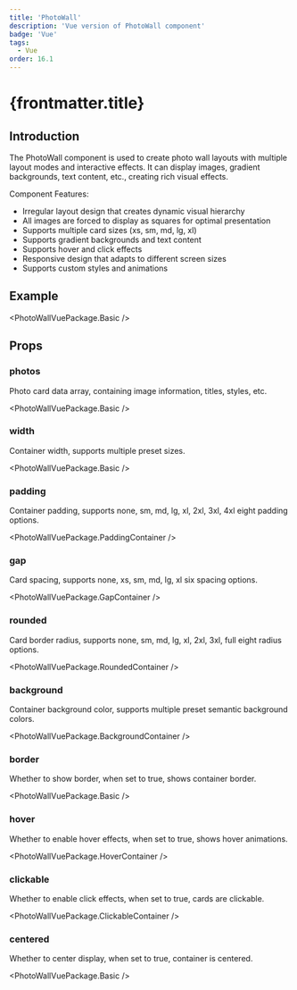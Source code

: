 ```yaml
---
title: 'PhotoWall'
description: 'Vue version of PhotoWall component'
badge: 'Vue'
tags:
  - Vue
order: 16.1
---
```



# {frontmatter.title}

## Introduction

The PhotoWall component is used to create photo wall layouts with multiple layout modes and interactive effects. It can display images, gradient backgrounds, text content, etc., creating rich visual effects.

Component Features:

- Irregular layout design that creates dynamic visual hierarchy
- All images are forced to display as squares for optimal presentation
- Supports multiple card sizes (xs, sm, md, lg, xl)
- Supports gradient backgrounds and text content
- Supports hover and click effects
- Responsive design that adapts to different screen sizes
- Supports custom styles and animations

## Example

<PhotoWallVuePackage.Basic />

## Props

### photos

Photo card data array, containing image information, titles, styles, etc.

<PhotoWallVuePackage.Basic />

### width

Container width, supports multiple preset sizes.

<PhotoWallVuePackage.Basic />

### padding

Container padding, supports none, sm, md, lg, xl, 2xl, 3xl, 4xl eight padding options.

<PhotoWallVuePackage.PaddingContainer />

### gap

Card spacing, supports none, xs, sm, md, lg, xl six spacing options.

<PhotoWallVuePackage.GapContainer />

### rounded

Card border radius, supports none, sm, md, lg, xl, 2xl, 3xl, full eight radius options.

<PhotoWallVuePackage.RoundedContainer />

### background

Container background color, supports multiple preset semantic background colors.

<PhotoWallVuePackage.BackgroundContainer />

### border

Whether to show border, when set to true, shows container border.

<PhotoWallVuePackage.Basic />

### hover

Whether to enable hover effects, when set to true, shows hover animations.

<PhotoWallVuePackage.HoverContainer />

### clickable

Whether to enable click effects, when set to true, cards are clickable.

<PhotoWallVuePackage.ClickableContainer />

### centered

Whether to center display, when set to true, container is centered.

<PhotoWallVuePackage.Basic />

